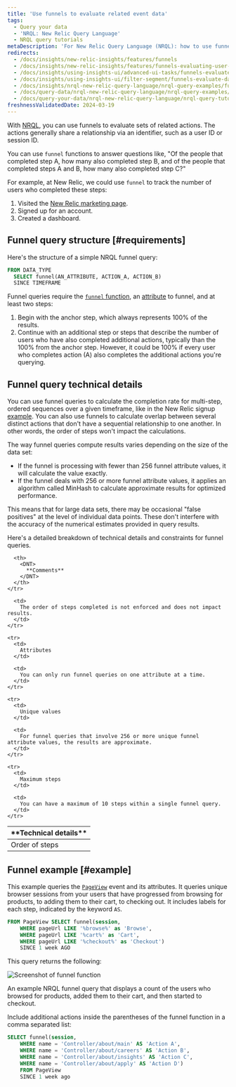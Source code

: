 ```yaml
---
title: 'Use funnels to evaluate related event data'
tags:
  - Query your data
  - 'NRQL: New Relic Query Language'
  - NRQL query tutorials
metaDescription: 'For New Relic Query Language (NRQL): how to use funnels to understand how many users complete a set of steps in a procedure.'
redirects:
  - /docs/insights/new-relic-insights/features/funnels
  - /docs/insights/new-relic-insights/features/funnels-evaluating-user-flows
  - /docs/insights/using-insights-ui/advanced-ui-tasks/funnels-evaluate-data-series-events
  - /docs/insights/using-insights-ui/filter-segment/funnels-evaluate-data-series-events
  - /docs/insights/nrql-new-relic-query-language/nrql-query-examples/funnels-evaluate-data-series-events
  - /docs/query-data/nrql-new-relic-query-language/nrql-query-examples/funnels-evaluate-data-series-events
  - /docs/query-your-data/nrql-new-relic-query-language/nrql-query-tutorials/funnels-evaluate-data-series-related-events
freshnessValidatedDate: 2024-03-19
---
```


With [NRQL](/docs/query-data/nrql-new-relic-query-language/getting-started/introduction-nrql), you can use funnels to evaluate sets of related actions. The actions generally share a relationship via an identifier, such as a user ID or session ID.

You can use `funnel` functions to answer questions like, "Of the people that completed step A, how many also completed step B, and of the people that completed steps A and B, how many also completed step C?"

For example, at New Relic, we could use `funnel` to track the number of users who completed these steps:

1. Visited the [New Relic marketing page](https://newrelic.com/platform).
2. Signed up for an account.
3. Created a dashboard.

## Funnel query structure [#requirements]

Here's the structure of a simple NRQL funnel query:

```sql
FROM DATA_TYPE 
  SELECT funnel(AN_ATTRIBUTE, ACTION_A, ACTION_B) 
  SINCE TIMEFRAME
```

Funnel queries require the [`funnel` function](/docs/query-data/nrql-new-relic-query-language/getting-started/nrql-syntax-components-functions#func-funnel), an [attribute](/docs/using-new-relic/welcome-new-relic/get-started/glossary#attribute) to funnel, and at least two steps:

1. Begin with the anchor step, which always represents 100% of the results.
2. Continue with an additional step or steps that describe the number of users who have also completed additional actions, typically than the 100% from the anchor step. However, it could be 100% if every user who completes action (A) also completes the additional actions you're querying.

## Funnel query technical details

You can use funnel queries to calculate the completion rate for multi-step, ordered sequences over a given timeframe, like in the New Relic signup [example](#why-matters). You can also use funnels to calculate overlap between several distinct actions that don't have a sequential relationship to one another. In other words, the order of steps won't impact the calculations.

The way funnel queries compute results varies depending on the size of the data set:

* If the funnel is processing with fewer than 256 funnel attribute values, it will calculate the value exactly.
* If the funnel deals with 256 or more funnel attribute values, it applies an algorithm called MinHash to calculate approximate results for optimized performance.

This means that for large data sets, there may be occasional "false positives" at the level of individual data points. These don't interfere with the accuracy of the numerical estimates provided in query results.

Here's a detailed breakdown of technical details and constraints for funnel queries.

<table>
  <thead>
    <tr>
      <th style={{ width: "200px" }}>
        <DNT>
          **Technical details**
        </DNT>
      </th>

      <th>
        <DNT>
          **Comments**
        </DNT>
      </th>
    </tr>
  </thead>

  <tbody>
    <tr>
      <td>
        Order of steps
      </td>

      <td>
        The order of steps completed is not enforced and does not impact results.
      </td>
    </tr>

    <tr>
      <td>
        Attributes
      </td>

      <td>
        You can only run funnel queries on one attribute at a time.
      </td>
    </tr>

    <tr>
      <td>
        Unique values
      </td>

      <td>
        For funnel queries that involve 256 or more unique funnel attribute values, the results are approximate.
      </td>
    </tr>

    <tr>
      <td>
        Maximum steps
      </td>

      <td>
        You can have a maximum of 10 steps within a single funnel query.
      </td>
    </tr>
  </tbody>
</table>

## Funnel example [#example]

This example queries the <InlinePopover type="browser"/> [`PageView`](/attribute-dictionary/?event=PageView) event and its attributes. It queries unique browser sessions from your users that have progressed from browsing for products, to adding them to their cart, to checking out. It includes labels for each step, indicated by the keyword `AS`.

```sql
FROM PageView SELECT funnel(session, 
    WHERE pageUrl LIKE '%browse%' as 'Browse', 
    WHERE pageUrl LIKE '%cart%' as 'Cart', 
    WHERE pageUrl LIKE '%checkout%' as 'Checkout') 
    SINCE 1 week AGO
```

This query returns the following:

<img
  title="crop-insights-funnels.png"
  alt="Screenshot of funnel function"
  src="/images/queries-nrql_screenshot-crop_funnel-NRQL.webp"
/>

<figcaption>
  An example NRQL funnel query that displays a count of the users who browsed for products, added them to their cart, and then started to checkout.
</figcaption>

Include additional actions inside the parentheses of the funnel function in a comma separated list:

```sql
SELECT funnel(session, 
    WHERE name = 'Controller/about/main' AS 'Action A', 
    WHERE name = 'Controller/about/careers' AS 'Action B', 
    WHERE name = 'Controller/about/insights' AS 'Action C', 
    WHERE name = 'Controller/about/apply' AS 'Action D') 
    FROM PageView 
    SINCE 1 week ago
```
